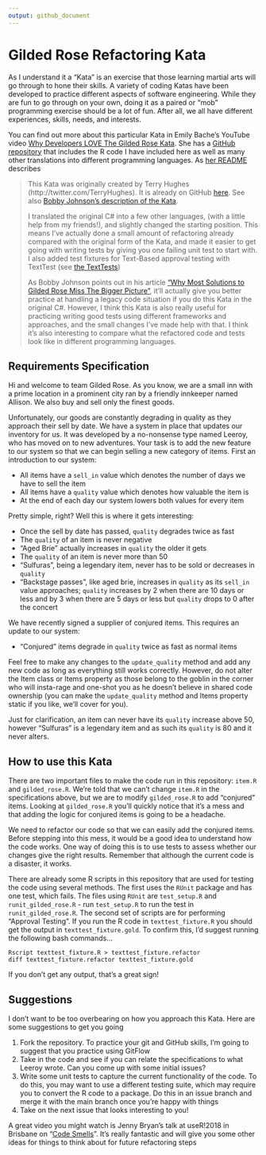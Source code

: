 ```yaml
---
output: github_document
---
```


# Gilded Rose Refactoring Kata

As I understand it a "Kata" is an exercise that those learning martial arts will go through to hone their skills. A variety of coding Katas have been developed to practice different aspects of software engineering. While they are fun to go through on your own, doing it as a paired or "mob" programming exercise should be a lot of fun. After all, we all have different experiences, skills, needs, and interests.

You can find out more about this particular Kata in Emily Bache's YouTube video [Why Developers LOVE The Gilded Rose Kata](https://youtu.be/Mt4XpGxigT4). She has a [GitHub repository](https://github.com/emilybache/GildedRose-Refactoring-Kata) that includes the R code I have included here as well as many other translations into different programming languages. As [her README](https://github.com/emilybache/GildedRose-Refactoring-Kata/blob/main/README.md) describes

> This Kata was originally created by Terry Hughes (http://twitter.com/TerryHughes). It is already on GitHub [here](https://github.com/NotMyself/GildedRose). See also [Bobby Johnson's description of the Kata](https://iamnotmyself.com/refactor-this-the-gilded-rose-Kata/).  
> 
> I translated the original C# into a few other languages, (with a little help from my friends!), and slightly changed the starting position. This means I've actually done a small amount of refactoring already compared with the original form of the Kata, and made it easier to get going with writing tests by giving you one failing unit test to start with. I also added test fixtures for Text-Based approval testing with TextTest (see [the TextTests](https://github.com/emilybache/GildedRose-Refactoring-Kata/tree/main/texttests))  
> 
> As Bobby Johnson points out in his article ["Why Most Solutions to Gilded Rose Miss The Bigger Picture"](https://iamnotmyself.com/why-most-solutions-to-gilded-rose-miss-the-bigger-picture/), it'll actually give you better practice at handling a legacy code situation if you do this Kata in the original C#. However, I think this Kata is also really useful for practicing writing good tests using different frameworks and approaches, and the small changes I've made help with that. I think it's also interesting to compare what the refactored code and tests look like in different programming languages.


## Requirements Specification

Hi and welcome to team Gilded Rose. As you know, we are a small inn with a prime location in a prominent city ran by a friendly innkeeper named Allison. We also buy and sell only the finest goods.

Unfortunately, our goods are constantly degrading in quality as they approach their sell by date. We have a system in place that updates our inventory for us. It was developed by a no-nonsense type named Leeroy, who has moved on to new adventures. Your task is to add the new feature to our system so that we can begin selling a new category of items. First an introduction to our system:

- All items have a `sell_in` value which denotes the number of days we have to sell the item
- All items have a `quality` value which denotes how valuable the item is
- At the end of each day our system lowers both values for every item

Pretty simple, right? Well this is where it gets interesting:

- Once the sell by date has passed, `quality` degrades twice as fast
- The `quality` of an item is never negative
- "Aged Brie" actually increases in `quality` the older it gets
- The `quality` of an item is never more than 50
- "Sulfuras", being a legendary item, never has to be sold or decreases in `quality`
- "Backstage passes", like aged brie, increases in `quality` as its `sell_in` value approaches; `quality` increases by 2 when there are 10 days or less and by 3 when there are 5 days or less but `quality` drops to 0 after the concert

We have recently signed a supplier of conjured items. This requires an update to our system:

- "Conjured" items degrade in `quality` twice as fast as normal items

Feel free to make any changes to the `update_quality` method and add any new code as long as everything still works correctly. However, do not alter the Item class or Items property as those belong to the goblin in the corner who will insta-rage and one-shot you as he doesn't believe in shared code ownership (you can make the `update_quality` method and Items property static if you like, we'll cover for you).

Just for clarification, an item can never have its `quality` increase above 50, however "Sulfuras" is a legendary item and as such its `quality` is 80 and it never alters.


## How to use this Kata

There are two important files to make the code run in this repository: `item.R` and `gilded_rose.R`. We're told that we can't change `item.R` in the specifications above, but we are to modify `gilded_rose.R` to add "conjured" items. Looking at `gilded_rose.R` you'll quickly notice that it's a mess and that adding the logic for conjured items is going to be a headache.

We need to refactor our code so that we can easily add the conjured items. Before stepping into this mess, it would be a good idea to understand how the code works. One way of doing this is to use tests to assess whether our changes give the right results. Remember that although the current code is a disaster, it works.

There are already some R scripts in this repository that are used for testing the code using several methods. The first uses the `RUnit` package and has one test, which fails. The files using `RUnit` are `test_setup.R` and `runit_gilded_rose.R` - run `test_setup.R` to run the test in `runit_gilded_rose.R`. The second set of scripts are for performing "Approval Testing". If you run the R code in `texttest_fixture.R` you should get the output in `texttest_fixture.gold`. To confirm this, I'd suggest running the following bash commands...

```
Rscript texttest_fixture.R > texttest_fixture.refactor
diff texttest_fixture.refactor texttest_fixture.gold
```

If you don't get any output, that's a great sign!

## Suggestions

I don't want to be too overbearing on how you approach this Kata. Here are some suggestions to get you going

1. Fork the repository. To practice your git and GitHub skills, I'm going to suggest that you practice using GitFlow
2. Take in the code and see if you can relate the specifications to what Leeroy wrote. Can you come up with some initial issues?
3. Write some unit tests to capture the current functionality of the code. To do this, you may want to use a different testing suite, which may require you to convert the R code to a package. Do this in an issue branch and merge it with the main branch once you're happy with things
4. Take on the next issue that looks interesting to you! 

A great video you might watch is Jenny Bryan's talk at useR!2018 in Brisbane on "[Code Smells](https://www.youtube.com/watch?v=7oyiPBjLAWY&ab_channel=RConsortium)". It's really fantastic and will give you some other ideas for things to think about for future refactoring steps
